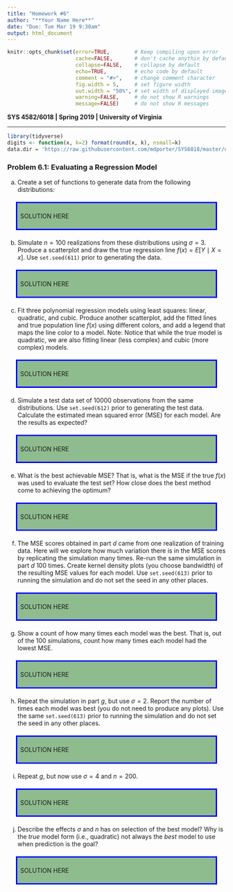 ---
title: "Homework #6"
author: "**Your Name Here**"
date: "Due: Tue Mar 19 9:30am"
output: html_document
---

<!--- Below are global settings for knitr. You can override any of them by adding the changes to individual chunks --->

```{r global_options, include=FALSE}
knitr::opts_chunk$set(error=TRUE,        # Keep compiling upon error
                      cache=FALSE,       # don't cache anythin by default
                      collapse=FALSE,    # collapse by default
                      echo=TRUE,         # echo code by default
                      comment = "#>",    # change comment character
                      fig.width = 5,     # set figure width
                      out.width = "50%", # set width of displayed images
                      warning=FALSE,     # do not show R warnings
                      message=FALSE)     # do not show R messages
```

<!--- Solution Region --->
<style>
#solution {
  background-color: #8FBC8F;
  border-style: solid;
  border-color: blue;
  padding: .5em;
  margin: 20px
}
</style>



**SYS 4582/6018 | Spring 2019 | University of Virginia **

*******************************************

<!--- Load Required R packages here --->
```{r, include=FALSE}
library(tidyverse)
digits <- function(x, k=2) format(round(x, k), nsmall=k)
data.dir = 'https://raw.githubusercontent.com/mdporter/SYS6018/master/data'
```





### Problem 6.1: Evaluating a Regression Model

a. Create a set of functions to generate data from the following distributions:
\begin{align*}
X &\sim \mathcal{N}(0, 1) \\
Y &= -1 + .5X + .2X^2 + \epsilon \\
\epsilon &\sim \mathcal{N}(0,\, \sigma)
\end{align*}

<div id="solution">
SOLUTION HERE
</div>




b. Simulate $n=100$ realizations from these distributions using $\sigma=3$. Produce a scatterplot and draw the true regression line $f(x) = E[Y \mid X=x]$. Use `set.seed(611)` prior to generating the data.

<div id="solution">
SOLUTION HERE
</div>


c. Fit three polynomial regression models using least squares: linear, quadratic, and cubic. Produce another scatterplot, add the fitted lines and true population line $f(x)$  using different colors, and add a legend that maps the line color to a model.
Note: Notice that while the true model is quadratic, we are also fitting linear (less complex) and cubic (more complex) models. 

<div id="solution">
SOLUTION HERE
</div>


d. Simulate a test data set of $10000$ observations from the same distributions. Use `set.seed(612)` prior to generating the test data. Calculate the estimated mean squared error (MSE) for each model.
Are the results as expected? 


<div id="solution">
SOLUTION HERE
</div>



e. What is the best achievable MSE? That is, what is the MSE if the true $f(x)$ was used to evaluate the test set? How close does the best method come to achieving the optimum? 


<div id="solution">
SOLUTION HERE
</div>


f. The MSE scores obtained in part *d* came from one realization of training data. Here will we explore how much variation there is in the MSE scores by replicating the simulation many times. 
Re-run the same simulation in part *d* 100 times. Create kernel density plots (you choose bandwidth) of the resulting MSE values for each model. 
Use `set.seed(613)` prior to running the simulation and do not set the seed in any other places.


<div id="solution">
SOLUTION HERE
</div>


g. Show a count of how many times each model was the best. That is, out of the 100 simulations, count how many times each model had the lowest MSE.

<div id="solution">
SOLUTION HERE
</div>



h. Repeat the simulation in part *g*, but use $\sigma=2$. Report the number of times each model was best (you do not need to produce any plots). Use the same `set.seed(613)` prior to running the simulation and do not set the seed in any other places.

<div id="solution">
SOLUTION HERE
</div>



i. Repeat *g*, but now use $\sigma=4$ and $n=200$. 

<div id="solution">
SOLUTION HERE
</div>


j. Describe the effects $\sigma$ and $n$ has on selection of the best model? Why is the *true* model form (i.e., quadratic) not always the *best* model to use when prediction is the goal? 

<div id="solution">
SOLUTION HERE
</div>


